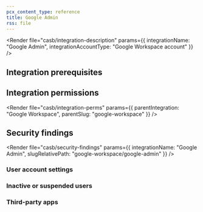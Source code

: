 ```yaml
---
pcx_content_type: reference
title: Google Admin
rss: file
---
```



<Render
  file="casb/integration-description"
  params={{ integrationName: "Google Admin", integrationAccountType: "Google Workspace account" }}
/>

## Integration prerequisites

<Render file="casb/google/google-prereqs" />

## Integration permissions

<Render
  file="casb/integration-perms"
  params={{ parentIntegration: "Google Workspace", parentSlug: "google-workspace" }}
/>

## Security findings

<Render
  file="casb/security-findings"
  params={{ integrationName: "Google Admin", slugRelativePath: "google-workspace/google-admin" }}
/>

### User account settings

<Render file="casb/google/user-account-settings" />

### Inactive or suspended users

<Render file="casb/google/inactive-suspended-users" />

### Third-party apps

<Render file="casb/google/third-party-apps" />
